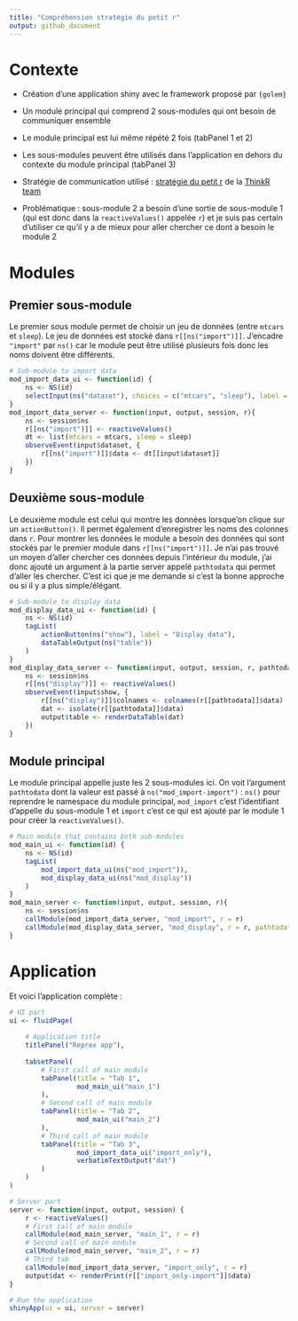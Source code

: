 ```yaml
---
title: "Compréhension stratégie du petit r"
output: github_document
---
```


# Contexte

+ Création d'une application shiny avec le framework proposé par `{golem}`

+ Un module principal qui comprend 2 sous-modules qui ont besoin de communiquer ensemble

+ Le module principal est lui même répété 2 fois (tabPanel 1 et 2)

+ Les sous-modules peuvent être utilisés dans l'application en dehors du contexte du module principal (tabPanel 3)

+ Stratégie de communication utilisé : [stratégie du petit r](https://rtask.thinkr.fr/fr/la-communication-entre-modules-et-ses-caprices/) de la [ThinkR team](https://thinkr.fr/)

+ Problématique : sous-module 2 a besoin d'une sortie de sous-module 1 (qui est donc dans la `reactiveValues()` appelée `r`) et je suis pas certain d'utiliser ce qu'il y a de mieux pour aller chercher ce dont a besoin le module 2

# Modules

## Premier sous-module

Le premier sous module permet de choisir un jeu de données (entre `mtcars` et `sleep`). Le jeu de données est stocké dans `r[[ns("import")]]`. J'encadre `"import"` par `ns()` car le module peut être utilisé plusieurs fois donc les noms doivent être différents.

```r
# Sub-module to import data
mod_import_data_ui <- function(id) {
    ns <- NS(id)
    selectInput(ns("dataset"), choices = c("mtcars", "sleep"), label = "Choose a dataset")
}
mod_import_data_server <- function(input, output, session, r){
    ns <- session$ns
    r[[ns("import")]] <- reactiveValues()
    dt <- list(mtcars = mtcars, sleep = sleep) 
    observeEvent(input$dataset, {
        r[[ns("import")]]$data <- dt[[input$dataset]]
    })
}
```


## Deuxième sous-module

Le deuxième module est celui qui montre les données lorsque'on clique sur un `actionButton()`. Il permet également d'enregistrer les noms des colonnes dans `r`. Pour montrer les données le module a besoin des données qui sont stockés par le premier module dans `r[[ns("import")]]`. Je n'ai pas trouvé un moyen d'aller chercher ces données depuis l'intérieur du module, j'ai donc ajouté un argument à la partie server appelé `pathtodata` qui permet d'aller les chercher. C'est ici que je me demande si c'est la bonne approche ou si il y a plus simple/élégant.

```r
# Sub-module to display data
mod_display_data_ui <- function(id) {
    ns <- NS(id)
    tagList(
        actionButton(ns("show"), label = "Display data"),
        dataTableOutput(ns("table"))
    )
}
mod_display_data_server <- function(input, output, session, r, pathtodata){
    ns <- session$ns
    r[[ns("display")]] <- reactiveValues()
    observeEvent(input$show, {
        r[[ns("display")]]$colnames <- colnames(r[[pathtodata]]$data)
        dat <- isolate(r[[pathtodata]]$data)
        output$table <- renderDataTable(dat)
    })
}
```


## Module principal

Le module principal appelle juste les 2 sous-modules ici. On voit l'argument `pathtodata` dont la valeur est passé à `ns("mod_import-import")` : `ns()` pour reprendre le namespace du module principal, `mod_import` c'est l'identifiant d'appelle du sous-module 1 et `import` c'est ce qui est ajouté par le module 1 pour créer la `reactiveValues()`.

```r
# Main module that contains both sub-modules
mod_main_ui <- function(id) {
    ns <- NS(id)
    tagList(
        mod_import_data_ui(ns("mod_import")),
        mod_display_data_ui(ns("mod_display"))
    )
}
mod_main_server <- function(input, output, session, r){
    ns <- session$ns
    callModule(mod_import_data_server, "mod_import", r = r)
    callModule(mod_display_data_server, "mod_display", r = r, pathtodata = ns("mod_import-import"))
}
```


# Application

Et voici l'application complète :

```r
# UI part
ui <- fluidPage(
    
    # Application title
    titlePanel("Reprex app"),
    
    tabsetPanel(
        # First call of main module
        tabPanel(title = "Tab 1",
                 mod_main_ui("main_1")
        ),
        # Second call of main module
        tabPanel(title = "Tab 2",
                 mod_main_ui("main_2")
        ),
        # Third call of main module
        tabPanel(title = "Tab 3",
                 mod_import_data_ui("import_only"),
                 verbatimTextOutput("dat")
        )
    )
)

# Server part
server <- function(input, output, session) {
    r <- reactiveValues()
    # First call of main module
    callModule(mod_main_server, "main_1", r = r)
    # Second call of main module
    callModule(mod_main_server, "main_2", r = r)
    # Third tab
    callModule(mod_import_data_server, "import_only", r = r)
    output$dat <- renderPrint(r[["import_only-import"]]$data)
}

# Run the application 
shinyApp(ui = ui, server = server)
```

